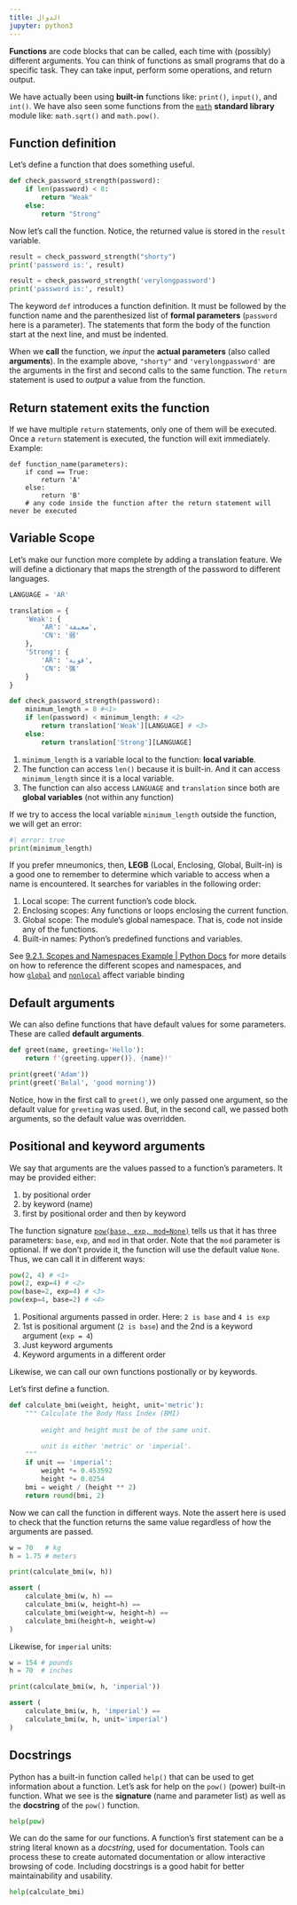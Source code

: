 ```yaml
---
title: الدوال
jupyter: python3
---
```


**Functions** are code blocks that can be called, each time with (possibly) different arguments. You can think of functions as small programs that do a specific task. They can take input, perform some operations, and return output.

We have actually been using **built-in** functions like: `print()`, `input()`, and `int()`. We have also seen some functions from the [`math`](https://docs.python.org/3/library/math.html) **standard library** module like: `math.sqrt()` and `math.pow()`.

## Function definition

Let's define a function that does something useful.

```python
def check_password_strength(password):
    if len(password) < 8:
        return "Weak"
    else:
        return "Strong"
```

Now let's call the function. Notice, the returned value is stored in the `result` variable.

```python
result = check_password_strength("shorty")
print('password is:', result)

result = check_password_strength('verylongpassword')
print('password is:', result)
```

The keyword `def` introduces a function definition. It must be followed by the function name and the parenthesized list of **formal parameters** (`password` here is a parameter). The statements that form the body of the function start at the next line, and must be indented.

When we **call** the function, we *input* the **actual parameters** (also called **arguments**). In the example above, `"shorty"` and `'verylongpassword'` are the arguments in the first and second calls to the same function. The `return` statement is used to *output* a value from the function.


## Return statement exits the function

If we have multiple `return` statements, only one of them will be executed. Once a `return` statement is executed, the function will exit immediately. Example:

```
def function_name(parameters):
    if cond == True:
        return 'A'
    else:
        return 'B'
    # any code inside the function after the return statement will never be executed
```


## Variable Scope

Let's make our function more complete by adding a translation feature. We will define a dictionary that maps the strength of the password to different languages.

```python
LANGUAGE = 'AR'

translation = {
    'Weak': {
        'AR': 'ضعيفة',
        'CN': '弱'
    },
    'Strong': {
        'AR': 'قوية',
        'CN': '强'
    }
}

def check_password_strength(password):
    minimum_length = 8 #<1>
    if len(password) < minimum_length: # <2>
        return translation['Weak'][LANGUAGE] # <3>
    else:
        return translation['Strong'][LANGUAGE]
```
1. `minimum_length` is a variable local to the function: **local variable**.
2. The function can access `len()` because it is built-in. And it can access `minimum_length` since it is a local variable.
3. The function can also access `LANGUAGE` and `translation` since both are **global variables** (not within any function)

If we try to access the local variable `minimum_length` outside the function, we will get an error:

```python
#| error: true
print(minimum_length)
```

If you prefer mneumonics, then, **LEGB** (Local, Enclosing, Global, Built-in) is a good one to remember to determine which variable to access when a name is encountered. It searches for variables in the following order:

1. Local scope: The current function's code block.
2. Enclosing scopes: Any functions or loops enclosing the current function.
3. Global scope: The module's global namespace. That is, code not inside any of the functions.
4. Built-in names: Python's predefined functions and variables.

See [9.2.1. Scopes and Namespaces Example | Python Docs](https://docs.python.org/3/tutorial/classes.html#scopes-and-namespaces-example) for more details on how to reference the different scopes and namespaces, and how [`global`](https://docs.python.org/3/reference/simple_stmts.html#global) and [`nonlocal`](https://docs.python.org/3/reference/simple_stmts.html#nonlocal) affect variable binding


## Default arguments

We can also define functions that have default values for some parameters. These are called **default arguments**.

```python
def greet(name, greeting='Hello'):
    return f'{greeting.upper()}, {name}!'

print(greet('Adam'))
print(greet('Belal', 'good morning'))
```

Notice, how in the first call to `greet()`, we only passed one argument, so the default value for `greeting` was used. But, in the second call, we passed both arguments, so the default value was overridden.


## Positional and keyword arguments

We say that arguments are the values passed to a function's parameters. It may be provided either:

1. by positional order
2. by keyword (name)
3. first by positional order and then by keyword

The function signature [`pow(base, exp, mod=None)`](https://docs.python.org/3/library/functions.html#pow) tells us that it has three parameters: `base`, `exp`, and `mod` in that order. Note that the `mod` parameter is optional. If we don't provide it, the function will use the default value `None`. Thus, we can call it in different ways:

```python
pow(2, 4) # <1>
pow(2, exp=4) # <2>
pow(base=2, exp=4) # <3>
pow(exp=4, base=2) # <4>
```
1. Positional arguments passed in order. Here: `2 is base` and `4 is exp`
2. 1st is positional argument (`2 is base`) and the 2nd is a keyword argument (`exp = 4`)
3. Just keyword arguments
4. Keyword arguments in a different order

Likewise, we can call our own functions postionally or by keywords.

Let's first define a function.

```python
def calculate_bmi(weight, height, unit='metric'):
    """ Calculate the Body Mass Index (BMI)
        
        weight and height must be of the same unit.

        unit is either 'metric' or 'imperial'.
    """
    if unit == 'imperial':
        weight *= 0.453592
        height *= 0.0254
    bmi = weight / (height ** 2)
    return round(bmi, 2)
```

Now we can call the function in different ways. Note the assert here is used to check that the function returns the same value regardless of how the arguments are passed.

```python
w = 70   # kg
h = 1.75 # meters

print(calculate_bmi(w, h))

assert (
    calculate_bmi(w, h) ==
    calculate_bmi(w, height=h) ==
    calculate_bmi(weight=w, height=h) ==
    calculate_bmi(height=h, weight=w)
)
```

Likewise, for `imperial` units:

```python
w = 154 # pounds
h = 70  # inches

print(calculate_bmi(w, h, 'imperial'))

assert (
    calculate_bmi(w, h, 'imperial') ==
    calculate_bmi(w, h, unit='imperial')
)
```


## Docstrings

Python has a built-in function called `help()` that can be used to get information about a function. Let's ask for help on the `pow()` (power) built-in function. What we see is the **signature** (name and parameter list) as well as the **docstring** of the `pow()` function.

```python
help(pow)
```

We can do the same for our functions. A function's first statement can be a string literal known as a *docstring*, used for documentation. Tools can process these to create automated documentation or allow interactive browsing of code. Including docstrings is a good habit for better maintainability and usability.


```python
help(calculate_bmi)
```